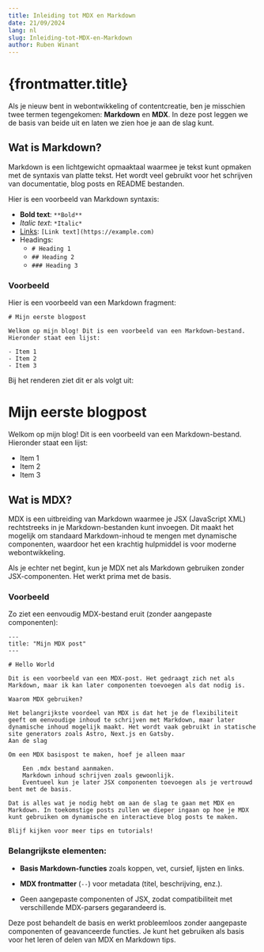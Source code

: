 ```yaml
---
title: Inleiding tot MDX en Markdown
date: 21/09/2024
lang: nl
slug: Inleiding-tot-MDX-en-Markdown
author: Ruben Winant
---
```


# {frontmatter.title}

Als je nieuw bent in webontwikkeling of contentcreatie, ben je misschien twee termen tegengekomen: **Markdown** en **MDX**. In deze post leggen we de basis van beide uit en laten we zien hoe je aan de slag kunt.

## Wat is Markdown?

Markdown is een lichtgewicht opmaaktaal waarmee je tekst kunt opmaken met de syntaxis van platte tekst. Het wordt veel gebruikt voor het schrijven van documentatie, blog posts en README bestanden.

Hier is een voorbeeld van Markdown syntaxis:

- **Bold text**: `**Bold**`
- *Italic text*: `*Italic*`
- [Links](https://example.com): `[Link text](https://example.com)`
- Headings:
  - `# Heading 1`
  - `## Heading 2`
  - `### Heading 3`

### Voorbeeld

Hier is een voorbeeld van een Markdown fragment:

```Md
# Mijn eerste blogpost

Welkom op mijn blog! Dit is een voorbeeld van een Markdown-bestand. Hieronder staat een lijst:

- Item 1
- Item 2
- Item 3

```

Bij het renderen ziet dit er als volgt uit:

# Mijn eerste blogpost

Welkom op mijn blog! Dit is een voorbeeld van een Markdown-bestand. Hieronder staat een lijst:

- Item 1
- Item 2
- Item 3

## Wat is MDX?

MDX is een uitbreiding van Markdown waarmee je JSX (JavaScript XML) rechtstreeks in je Markdown-bestanden kunt invoegen. Dit maakt het mogelijk om standaard Markdown-inhoud te mengen met dynamische componenten, waardoor het een krachtig hulpmiddel is voor moderne webontwikkeling.

Als je echter net begint, kun je MDX net als Markdown gebruiken zonder JSX-componenten. Het werkt prima met de basis.

### Voorbeeld

Zo ziet een eenvoudig MDX-bestand eruit (zonder aangepaste componenten):

```mdx
---
title: "Mijn MDX post"
---

# Hello World

Dit is een voorbeeld van een MDX-post. Het gedraagt zich net als Markdown, maar ik kan later componenten toevoegen als dat nodig is.

Waarom MDX gebruiken?

Het belangrijkste voordeel van MDX is dat het je de flexibiliteit geeft om eenvoudige inhoud te schrijven met Markdown, maar later dynamische inhoud mogelijk maakt. Het wordt vaak gebruikt in statische site generators zoals Astro, Next.js en Gatsby.
Aan de slag

Om een MDX basispost te maken, hoef je alleen maar

    Een .mdx bestand aanmaken.
    Markdown inhoud schrijven zoals gewoonlijk.
    Eventueel kun je later JSX componenten toevoegen als je vertrouwd bent met de basis.

Dat is alles wat je nodig hebt om aan de slag te gaan met MDX en Markdown. In toekomstige posts zullen we dieper ingaan op hoe je MDX kunt gebruiken om dynamische en interactieve blog posts te maken.

Blijf kijken voor meer tips en tutorials!
```

### Belangrijkste elementen:
- **Basis Markdown-functies** zoals koppen, vet, cursief, lijsten en links.

- **MDX frontmatter** (`--`) voor metadata (titel, beschrijving, enz.).

- Geen aangepaste componenten of JSX, zodat compatibiliteit met verschillende MDX-parsers gegarandeerd is.

Deze post behandelt de basis en werkt probleemloos zonder aangepaste componenten of geavanceerde functies. Je kunt het gebruiken als basis voor het leren of delen van MDX en Markdown tips.
